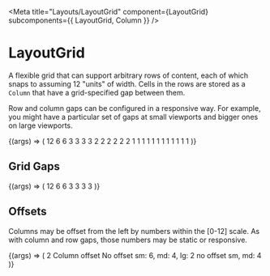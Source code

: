 
<Meta
  title="Layouts/LayoutGrid"
  component={LayoutGrid}
  subcomponents={{ LayoutGrid, Column }}
/>

# LayoutGrid

<StoryStatus status="stable" />

A flexible grid that can support arbitrary rows of content, each of
which snaps to assuming 12 "units" of width. Cells in the rows are
stored as a `Column` that have a grid-specified gap
between them.

Row and column gaps can be configured in a responsive way. For example, you might
have a particular set of gaps at small viewports and bigger ones on large viewports.

<Canvas>
  <Story name="LayoutGrid">
    {(args) => (
      <LayoutGrid
        columnGap={{ xs: 'sm', lg: 'lg' }}
        rowGap={{ xs: 'sm', lg: 'lg' }}
      >
        <Column size={12}>
          <Box>12</Box>
        </Column>
        <Column size={6}>
          <Box>6</Box>
        </Column>
        <Column size={6}>
          <Box>6</Box>
        </Column>
        <Column size={3}>
          <Box>3</Box>
        </Column>
        <Column size={3}>
          <Box>3</Box>
        </Column>
        <Column size={3}>
          <Box>3</Box>
        </Column>
        <Column size={3}>
          <Box>3</Box>
        </Column>
        <Column size={2}>
          <Box>2</Box>
        </Column>
        <Column size={2}>
          <Box>2</Box>
        </Column>
        <Column size={2}>
          <Box>2</Box>
        </Column>
        <Column size={2}>
          <Box>2</Box>
        </Column>
        <Column size={2}>
          <Box>2</Box>
        </Column>
        <Column size={2}>
          <Box>2</Box>
        </Column>
        <Column size={1}>
          <Box>1</Box>
        </Column>
        <Column size={1}>
          <Box>1</Box>
        </Column>
        <Column size={1}>
          <Box>1</Box>
        </Column>
        <Column size={1}>
          <Box>1</Box>
        </Column>
        <Column size={1}>
          <Box>1</Box>
        </Column>
        <Column size={1}>
          <Box>1</Box>
        </Column>
        <Column size={1}>
          <Box>1</Box>
        </Column>
        <Column size={1}>
          <Box>1</Box>
        </Column>
        <Column size={1}>
          <Box>1</Box>
        </Column>
        <Column size={1}>
          <Box>1</Box>
        </Column>
        <Column size={1}>
          <Box>1</Box>
        </Column>
        <Column size={1}>
          <Box>1</Box>
        </Column>
      </LayoutGrid>
    )}
  </Story>
</Canvas>

<Props of={LayoutGrid} />

## Grid Gaps

<Canvas>
  <Story name="Grid Gaps">
    {(args) => (
      <LayoutGrid
        rowGap={select('rowGap', [undefined, 'sm', 'md', 'lg', 'xl'], 'sm')}
        columnGap={select(
          'columnGap',
          [undefined, 'sm', 'md', 'lg', 'xl'],
          'sm'
        )}
      >
        <Column size={12}>
          <Box>12</Box>
        </Column>
        <Column size={6}>
          <Box>6</Box>
        </Column>
        <Column size={6}>
          <Box>6</Box>
        </Column>
        <Column size={3}>
          <Box>3</Box>
        </Column>
        <Column size={3}>
          <Box>3</Box>
        </Column>
        <Column size={3}>
          <Box>3</Box>
        </Column>
        <Column size={3}>
          <Box>3</Box>
        </Column>
      </LayoutGrid>
    )}
  </Story>
</Canvas>

## Offsets

Columns may be offset from the left by numbers within the [0-12] scale.
As with column and row gaps, those numbers may be static or responsive.

<Canvas>
  <Story name="Column Offsets">
    {(args) => (
      <LayoutGrid rowGap="sm" columnGap="sm">
        <Column offset={2} size={4}>
          <Box>2 Column offset</Box>
        </Column>
        <Column size={2}>
          <Box />
        </Column>
        <Column size={2}>
          <Box />
        </Column>
        <Column size={4}>
          <Box>No offset</Box>
        </Column>
        <Column size={8}>
          <Box />
        </Column>
        <Column offset={{ xs: 6, md: 4, lg: 2 }} size={6}>
          <Box>sm: 6, md: 4, lg: 2</Box>
        </Column>
        <Column offset={{ xs: 0, md: 4 }} size={6}>
          <Box>no offset sm, md: 4</Box>
        </Column>
      </LayoutGrid>
    )}
  </Story>
</Canvas>
